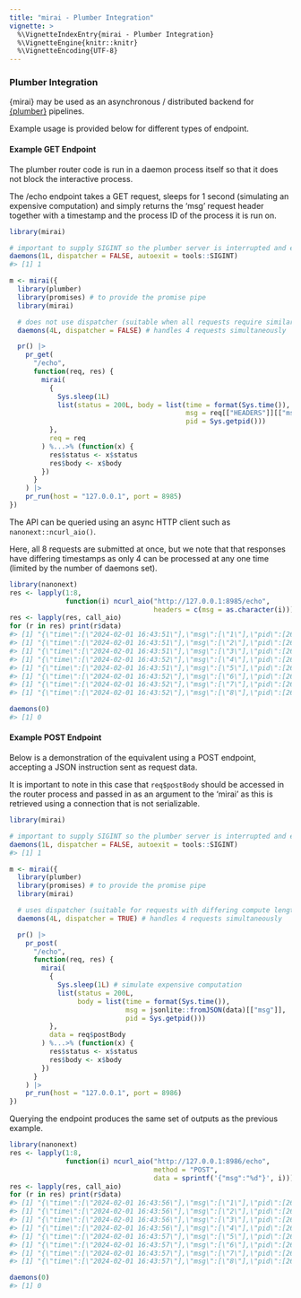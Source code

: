 ```yaml
---
title: "mirai - Plumber Integration"
vignette: >
  %\VignetteIndexEntry{mirai - Plumber Integration}
  %\VignetteEngine{knitr::knitr}
  %\VignetteEncoding{UTF-8}
---
```



### Plumber Integration

{mirai} may be used as an asynchronous / distributed backend for [{plumber}](https://cran.r-project.org/package=plumber) pipelines.

Example usage is provided below for different types of endpoint.

#### Example GET Endpoint

The plumber router code is run in a daemon process itself so that it does not block the interactive process.

The /echo endpoint takes a GET request, sleeps for 1 second (simulating an expensive computation) and simply returns the 'msg' request header together with a timestamp and the process ID of the process it is run on.

```r
library(mirai)

# important to supply SIGINT so the plumber server is interrupted and exits cleanly when torn down
daemons(1L, dispatcher = FALSE, autoexit = tools::SIGINT)
#> [1] 1

m <- mirai({
  library(plumber)
  library(promises) # to provide the promise pipe
  library(mirai)

  # does not use dispatcher (suitable when all requests require similar compute)
  daemons(4L, dispatcher = FALSE) # handles 4 requests simultaneously

  pr() |>
    pr_get(
      "/echo",
      function(req, res) {
        mirai(
          {
            Sys.sleep(1L)
            list(status = 200L, body = list(time = format(Sys.time()),
                                            msg = req[["HEADERS"]][["msg"]],
                                            pid = Sys.getpid()))
          },
          req = req
        ) %...>% (function(x) {
          res$status <- x$status
          res$body <- x$body
        })
      }
    ) |>
    pr_run(host = "127.0.0.1", port = 8985)
})
```

The API can be queried using an async HTTP client such as `nanonext::ncurl_aio()`.

Here, all 8 requests are submitted at once, but we note that that responses have differing timestamps as only 4 can be processed at any one time (limited by the number of daemons set).

```r
library(nanonext)
res <- lapply(1:8,
              function(i) ncurl_aio("http://127.0.0.1:8985/echo",
                                    headers = c(msg = as.character(i))))
res <- lapply(res, call_aio)
for (r in res) print(r$data)
#> [1] "{\"time\":[\"2024-02-01 16:43:51\"],\"msg\":[\"1\"],\"pid\":[262447]}"
#> [1] "{\"time\":[\"2024-02-01 16:43:51\"],\"msg\":[\"2\"],\"pid\":[262443]}"
#> [1] "{\"time\":[\"2024-02-01 16:43:51\"],\"msg\":[\"3\"],\"pid\":[262441]}"
#> [1] "{\"time\":[\"2024-02-01 16:43:52\"],\"msg\":[\"4\"],\"pid\":[262447]}"
#> [1] "{\"time\":[\"2024-02-01 16:43:51\"],\"msg\":[\"5\"],\"pid\":[262439]}"
#> [1] "{\"time\":[\"2024-02-01 16:43:52\"],\"msg\":[\"6\"],\"pid\":[262443]}"
#> [1] "{\"time\":[\"2024-02-01 16:43:52\"],\"msg\":[\"7\"],\"pid\":[262441]}"
#> [1] "{\"time\":[\"2024-02-01 16:43:52\"],\"msg\":[\"8\"],\"pid\":[262439]}"

daemons(0)
#> [1] 0
```

#### Example POST Endpoint

Below is a demonstration of the equivalent using a POST endpoint, accepting a JSON instruction sent as request data.

It is important to note in this case that `req$postBody` should be accessed in the router process and passed in as an argument to the 'mirai' as this is retrieved using a connection that is not serializable.

```r
library(mirai)

# important to supply SIGINT so the plumber server is interrupted and exits cleanly when torn down
daemons(1L, dispatcher = FALSE, autoexit = tools::SIGINT)
#> [1] 1

m <- mirai({
  library(plumber)
  library(promises) # to provide the promise pipe
  library(mirai)

  # uses dispatcher (suitable for requests with differing compute lengths)
  daemons(4L, dispatcher = TRUE) # handles 4 requests simultaneously

  pr() |>
    pr_post(
      "/echo",
      function(req, res) {
        mirai(
          {
            Sys.sleep(1L) # simulate expensive computation
            list(status = 200L,
                 body = list(time = format(Sys.time()),
                             msg = jsonlite::fromJSON(data)[["msg"]],
                             pid = Sys.getpid()))
          },
          data = req$postBody
        ) %...>% (function(x) {
          res$status <- x$status
          res$body <- x$body
        })
      }
    ) |>
    pr_run(host = "127.0.0.1", port = 8986)
})
```

Querying the endpoint produces the same set of outputs as the previous example.

```r
library(nanonext)
res <- lapply(1:8,
              function(i) ncurl_aio("http://127.0.0.1:8986/echo",
                                    method = "POST",
                                    data = sprintf('{"msg":"%d"}', i)))
res <- lapply(res, call_aio)
for (r in res) print(r$data)
#> [1] "{\"time\":[\"2024-02-01 16:43:56\"],\"msg\":[\"1\"],\"pid\":[262723]}"
#> [1] "{\"time\":[\"2024-02-01 16:43:56\"],\"msg\":[\"2\"],\"pid\":[262720]}"
#> [1] "{\"time\":[\"2024-02-01 16:43:56\"],\"msg\":[\"3\"],\"pid\":[262726]}"
#> [1] "{\"time\":[\"2024-02-01 16:43:56\"],\"msg\":[\"4\"],\"pid\":[262718]}"
#> [1] "{\"time\":[\"2024-02-01 16:43:57\"],\"msg\":[\"5\"],\"pid\":[262723]}"
#> [1] "{\"time\":[\"2024-02-01 16:43:57\"],\"msg\":[\"6\"],\"pid\":[262720]}"
#> [1] "{\"time\":[\"2024-02-01 16:43:57\"],\"msg\":[\"7\"],\"pid\":[262726]}"
#> [1] "{\"time\":[\"2024-02-01 16:43:57\"],\"msg\":[\"8\"],\"pid\":[262718]}"

daemons(0)
#> [1] 0
```
